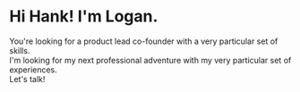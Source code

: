 # Hi Hank! I'm Logan.

You're looking for a product lead co-founder with a very particular set of skills. <br/>
I'm looking for my next professional adventure with my very particular set of experiences.<br/>
Let's talk!
